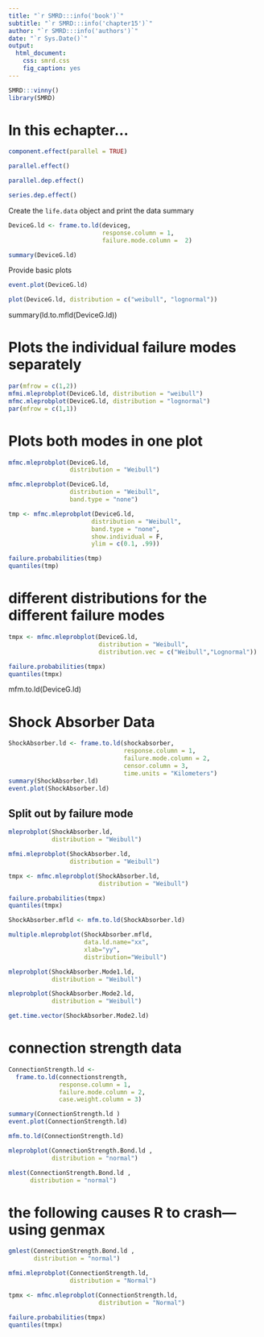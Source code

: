 ```yaml
---
title: "`r SMRD:::info('book')`"
subtitle: "`r SMRD:::info('chapter15')`"
author: "`r SMRD:::info('authors')`"
date: "`r Sys.Date()`"
output: 
  html_document:
    css: smrd.css
    fig_caption: yes
---
```


```r
SMRD:::vinny()
library(SMRD)
```

# In this echapter...

```r
component.effect(parallel = TRUE)

parallel.effect()

parallel.dep.effect()

series.dep.effect()
```

Create the `life.data` object and print the data summary

```r
DeviceG.ld <- frame.to.ld(deviceg,
                          response.column = 1, 
                          failure.mode.column =  2)

summary(DeviceG.ld)
```

Provide basic plots

```r
event.plot(DeviceG.ld)
```

```r
plot(DeviceG.ld, distribution = c("weibull", "lognormal"))
```

summary(ld.to.mfld(DeviceG.ld))

# Plots the individual failure modes separately

```r
par(mfrow = c(1,2))
mfmi.mleprobplot(DeviceG.ld, distribution = "weibull") 
mfmc.mleprobplot(DeviceG.ld, distribution = "lognormal") 
par(mfrow = c(1,1))
```

# Plots both modes in one plot

```r
mfmc.mleprobplot(DeviceG.ld, 
                 distribution = "Weibull") 

mfmc.mleprobplot(DeviceG.ld, 
                 distribution = "Weibull", 
                 band.type = "none")

tmp <- mfmc.mleprobplot(DeviceG.ld, 
                       distribution = "Weibull", 
                       band.type = "none", 
                       show.individual = F, 
                       ylim = c(0.1, .99))

failure.probabilities(tmp)
quantiles(tmp)
```

# different distributions for the different failure modes

```r
tmpx <- mfmc.mleprobplot(DeviceG.ld, 
                         distribution = "Weibull", 
                         distribution.vec = c("Weibull","Lognormal"))

failure.probabilities(tmpx)
quantiles(tmpx)
```

mfm.to.ld(DeviceG.ld)

#	Shock Absorber Data

```r
ShockAbsorber.ld <- frame.to.ld(shockabsorber,
                                response.column = 1,
                                failure.mode.column = 2,
                                censor.column = 3, 
                                time.units = "Kilometers")
summary(ShockAbsorber.ld)
event.plot(ShockAbsorber.ld)
```

## Split out by failure mode

```r
mleprobplot(ShockAbsorber.ld, 
            distribution = "Weibull")

mfmi.mleprobplot(ShockAbsorber.ld, 
                 distribution = "Weibull")

tmpx <- mfmc.mleprobplot(ShockAbsorber.ld, 
                         distribution = "Weibull")

failure.probabilities(tmpx)
quantiles(tmpx)
```

```r
ShockAbsorber.mfld <- mfm.to.ld(ShockAbsorber.ld)

multiple.mleprobplot(ShockAbsorber.mfld,
                     data.ld.name="xx",
                     xlab="yy",
                     distribution="Weibull")

mleprobplot(ShockAbsorber.Mode1.ld, 
            distribution = "Weibull")

mleprobplot(ShockAbsorber.Mode2.ld,
            distribution = "Weibull")

get.time.vector(ShockAbsorber.Mode2.ld)
```

#	connection strength data

```r
ConnectionStrength.ld <- 
  frame.to.ld(connectionstrength,
              response.column = 1,
              failure.mode.column = 2,
              case.weight.column = 3)

summary(ConnectionStrength.ld )
event.plot(ConnectionStrength.ld)

mfm.to.ld(ConnectionStrength.ld)

mleprobplot(ConnectionStrength.Bond.ld , 
            distribution = "normal")

mlest(ConnectionStrength.Bond.ld , 
      distribution = "normal")
```


# the following causes R to crash---using genmax

```r
gmlest(ConnectionStrength.Bond.ld , 
       distribution = "normal")
```

```r
mfmi.mleprobplot(ConnectionStrength.ld,
                 distribution = "Normal")

tpmx <- mfmc.mleprobplot(ConnectionStrength.ld,
                         distribution = "Normal")

failure.probabilities(tmpx)
quantiles(tmpx)
```

